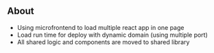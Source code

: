 ## About
- Using microfrontend to load multiple react app in one page
- Load run time for deploy with dynamic domain (using multiple port)
- All shared logic and components are moved to shared library